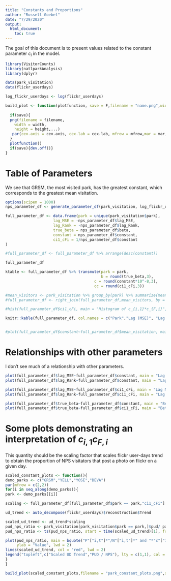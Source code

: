 ```yaml
---
title: "Constants and Proportions"
author: "Russell Goebel"
date: "7/29/2020"
output: 
  html_document:
    toc: true
---
```


The goal of this document is to present values related to the constant parameter $c_i$ in the model.

```r

library(VisitorCounts)
library(natlparkAnalysis)
library(dplyr)

data(park_visitation)
data(flickr_userdays)

log_flickr_userdays <- log(flickr_userdays)

build_plot <- function(plotfunction, save = F,filename = "name.png",width = 1600, height = 1200,cex.main = 2, cex.axis = 2, cex.lab = 2, mfrow = c(1,1), mar = c(5,4,4,2)+2,...){
  
  if(save){
  png(filename = filename,
    width = width,
    height = height,...)
   par(cex.axis = cex.axis, cex.lab = cex.lab, mfrow = mfrow,mar = mar, cex.main = cex.main)
  }
  plotfunction()
  if(save){dev.off()}
}

```


# Table of Parameters

We see that GRSM, the most visited park, has the greatest constant, which corresponds to the greatest mean visitation.

```r
options(scipen = 1000)
nps_parameter_df <- generate_parameter_df(park_visitation, log_flickr_userdays, use_ref_series = TRUE, parameter_estimates = "joint")

full_parameter_df <- data.frame(park = unique(park_visitation$park),
                     lag_MSE = -nps_parameter_df$lag_MSE, 
                     lag_Rank = -nps_parameter_df$lag_Rank,
                     true_beta = nps_parameter_df$beta,
                     constant = nps_parameter_df$constant,
                     ci1_cFi = 1/nps_parameter_df$constant
)

#full_parameter_df <- full_parameter_df %>% arrange(desc(constant)) 

full_parameter_df 

ktable <- full_parameter_df %>% transmute(park = park,
                                          b = round(true_beta,3),
                                       c = round(constant*10^-8,3),
                                       cc = round(ci1_cFi,3))

#mean_visitors <- park_visitation %>% group_by(park) %>% summarize(mean_visitation = mean(nps)) %>% arrange(desc(mean_visitation))
#full_parameter_df <- right_join(full_parameter_df,mean_visitors, by = "park")

#hist(full_parameter_df$ci1_cFi, main = "Histogram of c_{i,1}*c_{F,i}", breaks = 20)

knitr::kable(full_parameter_df, col.names = c("Park","Lag (MSE)", "Lag (Rank)","Beta (NPS assisted)","Constant","ci1*cFi"),digits = 10)


#plot(full_parameter_df$constant~full_parameter_df$mean_visitation, main = "Constant c_i by Mean Visitation", ylab = "Constant", xlab = "Mean Visitation")

```

# Relationships with other parameters

I don't see much of a relationship with other parameters.

```r

plot(full_parameter_df$lag_MSE~full_parameter_df$constant, main = "Lag MSE vs c_i")
plot(full_parameter_df$lag_Rank~full_parameter_df$constant, main = "Lag Rank vs c_i")

plot(full_parameter_df$lag_MSE~full_parameter_df$ci1_cFi, main = "Lag MSE vs 1/c_i")
plot(full_parameter_df$lag_Rank~full_parameter_df$ci1_cFi, main = "Lag MSE vs 1/c_i")

plot(full_parameter_df$true_beta~full_parameter_df$constant, main = "Beta (NPS Assisted) vs c_i")
plot(full_parameter_df$true_beta~full_parameter_df$ci1_cFi, main = "Beta (NPS Assisted) vs 1/c_i")

```

# Some plots demonstrating an interpretation of $c_{i,1}c_{F,i}$

This quantity should be the scaling factor that scales flickr user-days trend to obtain the proportion of NPS visitators that post a photo on flickr on a given day.


```r
scaled_constant_plots <- function(){
demo_parks <- c("GRSM","YELL","YOSE","DEVA")
par(mfrow = c(2,2))
for(i in seq_along(demo_parks)){
park <- demo_parks[[i]]

scaling <- full_parameter_df[full_parameter_df$park == park,"ci1_cFi"]

ud_trend <- auto_decompose(flickr_userdays)$reconstruction$Trend

scaled_ud_trend <- ud_trend*scaling
pud_nps_ratio <- park_visitation[park_visitation$park == park,]$pud/ park_visitation[park_visitation$park == park,]$nps
pud_nps_ratio <- ts(pud_nps_ratio, start = time(scaled_ud_trend)[1], frequency = frequency(scaled_ud_trend))

plot(pud_nps_ratio, main = bquote("P"["i,t"]*"/N"["i,t"]*" and "*"c"["i,1"]*"c"["F,i"]*"F"["i,t"]*" for "*.(park)),
     ylab = "Value", lwd = 2)
lines(scaled_ud_trend, col = "red", lwd = 2)
legend("topleft",c("Scaled UD Trend","PUD / NPS"), lty = c(1,1), col = c("black","red"), lwd = c(2,2), cex = 2)
}
}

build_plot(scaled_constant_plots,filename = "park_constant_plots.png",save = T, cex.main = 3)

```






